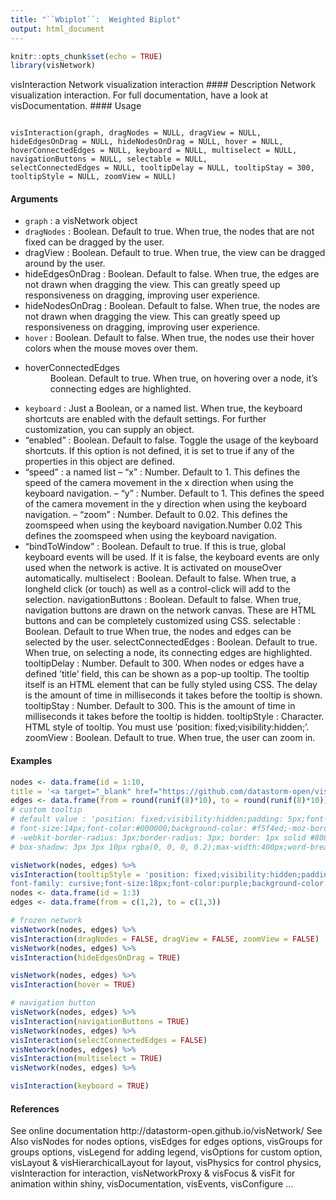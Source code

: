 ```yaml
---
title: "``Wbiplot``:  Weighted Biplot"
output: html_document
---
```


```r
knitr::opts_chunk$set(echo = TRUE)
library(visNetwork)
```

visInteraction Network visualization interaction
#### Description
Network visualization interaction. For full documentation, have a look at visDocumentation.
#### Usage
<pre><code>
visInteraction(graph, dragNodes = NULL, dragView = NULL,
hideEdgesOnDrag = NULL, hideNodesOnDrag = NULL, hover = NULL,
hoverConnectedEdges = NULL, keyboard = NULL, multiselect = NULL,
navigationButtons = NULL, selectable = NULL,
selectConnectedEdges = NULL, tooltipDelay = NULL, tooltipStay = 300,
tooltipStyle = NULL, zoomView = NULL)
</code></pre>
#### Arguments
* ``graph`` : a visNetwork object
* ``dragNodes`` :   Boolean. Default to true. When true, the nodes that are not fixed can be dragged by the user.
* dragView : Boolean. Default to true. When true, the view can be dragged around by the
user.
* hideEdgesOnDrag : Boolean. Default to false. When true, the edges are not drawn when dragging the view. This can greatly speed up responsiveness on dragging, improving user experience.
* hideNodesOnDrag : Boolean. Default to false. When true, the nodes are not drawn when dragging
the view. This can greatly speed up responsiveness on dragging, improving user
experience.
* ``hover`` :   Boolean. Default to false. When true, the nodes use their hover colors when
the mouse moves over them.
* hoverConnectedEdges
: Boolean. Default to true. When true, on hovering over a node, it’s connecting
edges are highlighted.
* ``keyboard`` :   Just a Boolean, or a named list. When true, the keyboard shortcuts are enabled
with the default settings. For further customization, you can supply an object.
-  "enabled" : Boolean. Default to false. Toggle the usage of the keyboard
shortcuts. If this option is not defined, it is set to true if any of the properties
in this object are defined.
-  "speed" : a named list
– "x" : Number. Default to 1. This defines the speed of the camera
movement in the x direction when using the keyboard navigation.
– "y" : Number. Default to 1. This defines the speed of the camera
movement in the y direction when using the keyboard navigation.
– "zoom" : Number. Default to 0.02. This defines the zoomspeed when
using the keyboard navigation.Number 0.02 This defines the zoomspeed
when using the keyboard navigation.
-  "bindToWindow" : Boolean. Default to true. If this is true, global keyboard
events will be used. If it is false, the keyboard events are only used when
the network is active. It is activated on mouseOver automatically.
multiselect : Boolean. Default to false. When true, a longheld click (or touch) as well as a
control-click will add to the selection.
navigationButtons
: Boolean. Default to false. When true, navigation buttons are drawn on the
network canvas. These are HTML buttons and can be completely customized
using CSS.
selectable : Boolean. Default to true When true, the nodes and edges can be selected by
the user.
selectConnectedEdges
: Boolean. Default to true. When true, on selecting a node, its connecting edges
are highlighted.
tooltipDelay : Number. Default to 300. When nodes or edges have a defined ’title’ field, this
can be shown as a pop-up tooltip. The tooltip itself is an HTML element that
can be fully styled using CSS. The delay is the amount of time in milliseconds
it takes before the tooltip is shown.
tooltipStay : Number. Default to 300. This is the amount of time in milliseconds it takes
before the tooltip is hidden.
tooltipStyle : Character. HTML style of tooltip. You must use ’position: fixed;visibility:hidden;’.
zoomView : Boolean. Default to true. When true, the user can zoom in.


#### Examples
```r
nodes <- data.frame(id = 1:10,
title = '<a target="_blank" href="https://github.com/datastorm-open/visNetwork">github</a>')
edges <- data.frame(from = round(runif(8)*10), to = round(runif(8)*10))
# custom tooltip
# default value : 'position: fixed;visibility:hidden;padding: 5px;font-family: verdana;
# font-size:14px;font-color:#000000;background-color: #f5f4ed;-moz-border-radius: 3px;*
# -webkit-border-radius: 3px;border-radius: 3px; border: 1px solid #808074;
# box-shadow: 3px 3px 10px rgba(0, 0, 0, 0.2);max-width:400px;word-break: break-all'
```
```r
visNetwork(nodes, edges) %>%
visInteraction(tooltipStyle = 'position: fixed;visibility:hidden;padding: 5px;white-space: nowrap;
font-family: cursive;font-size:18px;font-color:purple;background-color: red;')
nodes <- data.frame(id = 1:3)
edges <- data.frame(from = c(1,2), to = c(1,3))
```
```r
# frozen network
visNetwork(nodes, edges) %>%
visInteraction(dragNodes = FALSE, dragView = FALSE, zoomView = FALSE)
visNetwork(nodes, edges) %>%
visInteraction(hideEdgesOnDrag = TRUE)
```
```r
visNetwork(nodes, edges) %>%
visInteraction(hover = TRUE)
```
```r
# navigation button
visNetwork(nodes, edges) %>%
visInteraction(navigationButtons = TRUE)
visNetwork(nodes, edges) %>%
visInteraction(selectConnectedEdges = FALSE)
visNetwork(nodes, edges) %>%
visInteraction(multiselect = TRUE)
visNetwork(nodes, edges) %>%

visInteraction(keyboard = TRUE)
```
#### References
See online documentation http://datastorm-open.github.io/visNetwork/
See Also
visNodes for nodes options, visEdges for edges options, visGroups for groups options, visLegend
for adding legend, visOptions for custom option, visLayout & visHierarchicalLayout for layout,
visPhysics for control physics, visInteraction for interaction, visNetworkProxy & visFocus & visFit
for animation within shiny, visDocumentation, visEvents, visConfigure ...
